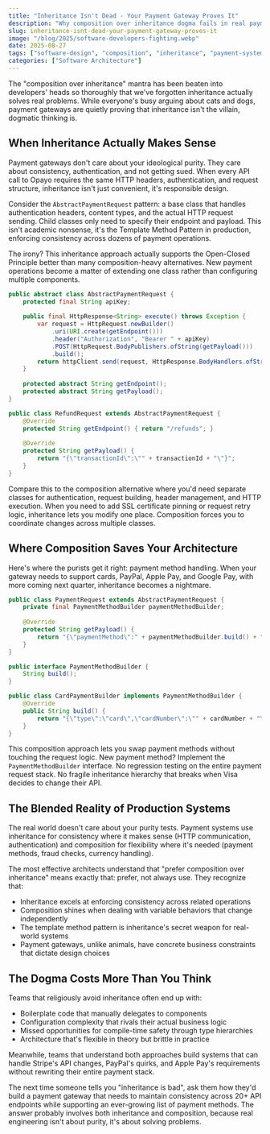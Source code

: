 ```yaml
---
title: "Inheritance Isn't Dead - Your Payment Gateway Proves It"
description: "Why composition over inheritance dogma fails in real payment systems, and how to blend both approaches for practical software design."
slug: inheritance-isnt-dead-your-payment-gateway-proves-it
image: "/blog/2025/software-developers-fighting.webp"
date: 2025-08-27
tags: ["software-design", "composition", "inheritance", "payment-systems"]
categories: ["Software Architecture"]
---
```


The "composition over inheritance" mantra has been beaten into developers' heads so thoroughly that we've forgotten inheritance actually solves real problems. While everyone's busy arguing about cats and dogs, payment gateways are quietly proving that inheritance isn't the villain, dogmatic thinking is.

## When Inheritance Actually Makes Sense

Payment gateways don't care about your ideological purity. They care about consistency, authentication, and not getting sued. When every API call to Opayo requires the same HTTP headers, authentication, and request structure, inheritance isn't just convenient, it's responsible design.

Consider the `AbstractPaymentRequest` pattern: a base class that handles authentication headers, content types, and the actual HTTP request sending. Child classes only need to specify their endpoint and payload. This isn't academic nonsense, it's the Template Method Pattern in production, enforcing consistency across dozens of payment operations.

The irony? This inheritance approach actually supports the Open-Closed Principle better than many composition-heavy alternatives. New payment operations become a matter of extending one class rather than configuring multiple components.

```java
public abstract class AbstractPaymentRequest {
    protected final String apiKey;
    
    public final HttpResponse<String> execute() throws Exception {
        var request = HttpRequest.newBuilder()
            .uri(URI.create(getEndpoint()))
            .header("Authorization", "Bearer " + apiKey)
            .POST(HttpRequest.BodyPublishers.ofString(getPayload()))
            .build();
        return httpClient.send(request, HttpResponse.BodyHandlers.ofString());
    }
    
    protected abstract String getEndpoint();
    protected abstract String getPayload();
}

public class RefundRequest extends AbstractPaymentRequest {
    @Override
    protected String getEndpoint() { return "/refunds"; }
    
    @Override
    protected String getPayload() { 
        return "{\"transactionId\":\"" + transactionId + "\"}"; 
    }
}
```

Compare this to the composition alternative where you'd need separate classes for authentication, request building, header management, and HTTP execution. When you need to add SSL certificate pinning or request retry logic, inheritance lets you modify one place. Composition forces you to coordinate changes across multiple classes.

## Where Composition Saves Your Architecture

Here's where the purists get it right: payment method handling. When your gateway needs to support cards, PayPal, Apple Pay, and Google Pay, with more coming next quarter, inheritance becomes a nightmare.

```java
public class PaymentRequest extends AbstractPaymentRequest {
    private final PaymentMethodBuilder paymentMethodBuilder;
    
    @Override
    protected String getPayload() {
        return "{\"paymentMethod\":" + paymentMethodBuilder.build() + "}";
    }
}

public interface PaymentMethodBuilder {
    String build();
}

public class CardPaymentBuilder implements PaymentMethodBuilder {
    @Override
    public String build() {
        return "{\"type\":\"card\",\"cardNumber\":\"" + cardNumber + "\"}";
    }
}
```

This composition approach lets you swap payment methods without touching the request logic. New payment method? Implement the `PaymentMethodBuilder` interface. No regression testing on the entire payment request stack. No fragile inheritance hierarchy that breaks when Visa decides to change their API.

## The Blended Reality of Production Systems

The real world doesn't care about your purity tests. Payment systems use inheritance for consistency where it makes sense (HTTP communication, authentication) and composition for flexibility where it's needed (payment methods, fraud checks, currency handling).


The most effective architects understand that "prefer composition over inheritance" means exactly that: prefer, not always use. They recognize that:

- Inheritance excels at enforcing consistency across related operations
- Composition shines when dealing with variable behaviors that change independently
- The template method pattern is inheritance's secret weapon for real-world systems
- Payment gateways, unlike animals, have concrete business constraints that dictate design choices

## The Dogma Costs More Than You Think

Teams that religiously avoid inheritance often end up with:
- Boilerplate code that manually delegates to components
- Configuration complexity that rivals their actual business logic
- Missed opportunities for compile-time safety through type hierarchies
- Architecture that's flexible in theory but brittle in practice

Meanwhile, teams that understand both approaches build systems that can handle Stripe's API changes, PayPal's quirks, and Apple Pay's requirements without rewriting their entire payment stack.

The next time someone tells you "inheritance is bad", ask them how they'd build a payment gateway that needs to maintain consistency across 20+ API endpoints while supporting an ever-growing list of payment methods. The answer probably involves both inheritance and composition, because real engineering isn't about purity, it's about solving problems.